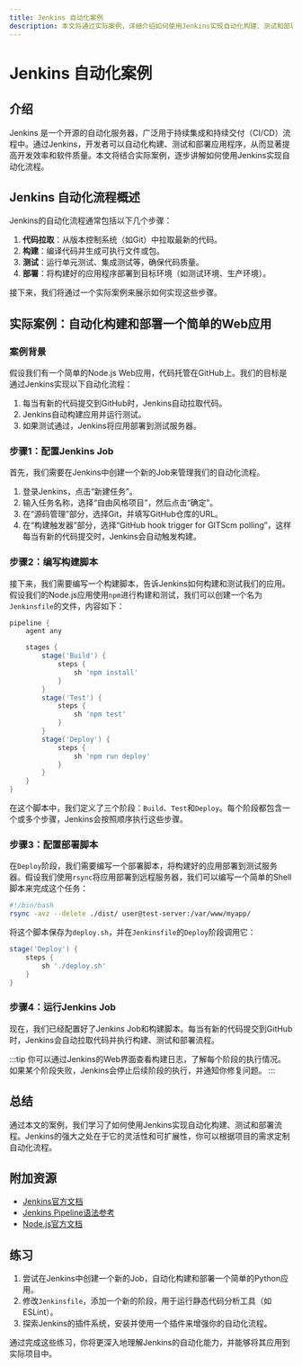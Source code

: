 ```yaml
---
title: Jenkins 自动化案例
description: 本文将通过实际案例，详细介绍如何使用Jenkins实现自动化构建、测试和部署，帮助初学者掌握Jenkins在DevOps中的实践应用。
---
```


# Jenkins 自动化案例

## 介绍

Jenkins 是一个开源的自动化服务器，广泛用于持续集成和持续交付（CI/CD）流程中。通过Jenkins，开发者可以自动化构建、测试和部署应用程序，从而显著提高开发效率和软件质量。本文将结合实际案例，逐步讲解如何使用Jenkins实现自动化流程。

## Jenkins 自动化流程概述

Jenkins的自动化流程通常包括以下几个步骤：

1. **代码拉取**：从版本控制系统（如Git）中拉取最新的代码。
2. **构建**：编译代码并生成可执行文件或包。
3. **测试**：运行单元测试、集成测试等，确保代码质量。
4. **部署**：将构建好的应用程序部署到目标环境（如测试环境、生产环境）。

接下来，我们将通过一个实际案例来展示如何实现这些步骤。

## 实际案例：自动化构建和部署一个简单的Web应用

### 案例背景

假设我们有一个简单的Node.js Web应用，代码托管在GitHub上。我们的目标是通过Jenkins实现以下自动化流程：

1. 每当有新的代码提交到GitHub时，Jenkins自动拉取代码。
2. Jenkins自动构建应用并运行测试。
3. 如果测试通过，Jenkins将应用部署到测试服务器。

### 步骤1：配置Jenkins Job

首先，我们需要在Jenkins中创建一个新的Job来管理我们的自动化流程。

1. 登录Jenkins，点击“新建任务”。
2. 输入任务名称，选择“自由风格项目”，然后点击“确定”。
3. 在“源码管理”部分，选择Git，并填写GitHub仓库的URL。
4. 在“构建触发器”部分，选择“GitHub hook trigger for GITScm polling”，这样每当有新的代码提交时，Jenkins会自动触发构建。

### 步骤2：编写构建脚本

接下来，我们需要编写一个构建脚本，告诉Jenkins如何构建和测试我们的应用。假设我们的Node.js应用使用`npm`进行构建和测试，我们可以创建一个名为`Jenkinsfile`的文件，内容如下：

```groovy
pipeline {
    agent any

    stages {
        stage('Build') {
            steps {
                sh 'npm install'
            }
        }
        stage('Test') {
            steps {
                sh 'npm test'
            }
        }
        stage('Deploy') {
            steps {
                sh 'npm run deploy'
            }
        }
    }
}
```

在这个脚本中，我们定义了三个阶段：`Build`、`Test`和`Deploy`。每个阶段都包含一个或多个步骤，Jenkins会按照顺序执行这些步骤。

### 步骤3：配置部署脚本

在`Deploy`阶段，我们需要编写一个部署脚本，将构建好的应用部署到测试服务器。假设我们使用`rsync`将应用部署到远程服务器，我们可以编写一个简单的Shell脚本来完成这个任务：

```bash
#!/bin/bash
rsync -avz --delete ./dist/ user@test-server:/var/www/myapp/
```

将这个脚本保存为`deploy.sh`，并在`Jenkinsfile`的`Deploy`阶段调用它：

```groovy
stage('Deploy') {
    steps {
        sh './deploy.sh'
    }
}
```

### 步骤4：运行Jenkins Job

现在，我们已经配置好了Jenkins Job和构建脚本。每当有新的代码提交到GitHub时，Jenkins会自动拉取代码并执行构建、测试和部署流程。

:::tip
你可以通过Jenkins的Web界面查看构建日志，了解每个阶段的执行情况。如果某个阶段失败，Jenkins会停止后续阶段的执行，并通知你修复问题。
:::

## 总结

通过本文的案例，我们学习了如何使用Jenkins实现自动化构建、测试和部署流程。Jenkins的强大之处在于它的灵活性和可扩展性，你可以根据项目的需求定制自动化流程。

## 附加资源

- [Jenkins官方文档](https://www.jenkins.io/doc/)
- [Jenkins Pipeline语法参考](https://www.jenkins.io/doc/book/pipeline/syntax/)
- [Node.js官方文档](https://nodejs.org/en/docs/)

## 练习

1. 尝试在Jenkins中创建一个新的Job，自动化构建和部署一个简单的Python应用。
2. 修改`Jenkinsfile`，添加一个新的阶段，用于运行静态代码分析工具（如ESLint）。
3. 探索Jenkins的插件系统，安装并使用一个插件来增强你的自动化流程。

通过完成这些练习，你将更深入地理解Jenkins的自动化能力，并能够将其应用到实际项目中。